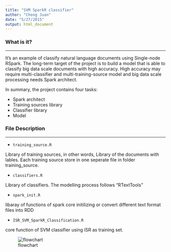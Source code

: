 ```yaml
---
title: "SVM SparkR classifier"
author: "Cheng Juan"
date: "5/27/2015"
output: html_document
---
```


### What is it?

-----------      

It's an example of classify natural language documents using Single-node RSpark. The long-term target of the project is to build a model that is able to classify big data scale documents with high accuracy. High accuracy may require multi-classifier and multi-training-source model and big data scale processing needs Spark architect. 

In summary, the project contains four tasks:

- Spark architect 
- Training sources library
- Classifier library
- Model 


### File Description

------------       

- `training_source.R`

Library of training sources, in other words, Library of the documents with lables. Each training source store in one seperate file in folder training_source.  

- `classifiers.R`

Library of classifiers. The modelling process follows "RTextTools"  


- `spark_init.R`

libaray of functions of spark core initilizing or convert different text format files into RDD


- `ISR_SVM_SparkR_Classification.R`

core function of SVM classifier using ISR as training set. 


![flowchart](./figures/Picture1.png)






